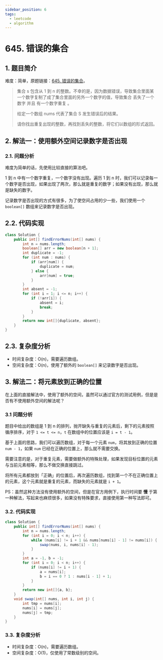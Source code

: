 ```yaml
---
sidebar_position: 6
tags:
  - leetcode
  - algorithm
---
```


# 645. 错误的集合

## 1. 题目简介

难度：简单，原题链接：[645. 错误的集合](https://leetcode.cn/problems/set-mismatch/)。

> 集合 s 包含从 1 到 n 的整数。不幸的是，因为数据错误，导致集合里面某一个数字复制了成了集合里面的另外一个数字的值，导致集合 丢失了一个数字 并且 有一个数字重复 。
>
> 给定一个数组 nums 代表了集合 S 发生错误后的结果。
>
> 请你找出重复出现的整数，再找到丢失的整数，将它们以数组的形式返回。

## 2. 解法一：使用额外空间记录数字是否出现

### 2.1. 问题分析

难度为简单的话，先使用比较直接的算法吧。

1 到 n 中有一个数字重复，一个数字没有出现。遍历 1 到 n 时，我们可以记录每一个数字是否出现，如果出现了两次，那么就是重复的数字；如果没有出现，那么就是缺失的数字。

记录数字是否出现的方式有很多，为了使空间占用的少一些，我们使用一个 `boolean[]` 数组来记录数字是否出现。

## 2.2. 代码实现

```java
class Solution {
    public int[] findErrorNums(int[] nums) {
        int n = nums.length;
        boolean[] arr = new boolean[n + 1];
        int duplicate = -1;
        for (int num : nums) {
            if (arr[num]) {
                duplicate = num;
            } else {
                arr[num] = true;
            }
        }
        int absent = -1;
        for (int i = 1; i <= n; i++) {
            if (!arr[i]) {
                absent = i;
                break;
            }
        }
        return new int[]{duplicate, absent};
    }
}
```

## 2.3. 复杂度分析

- 时间复杂度：O(n)，需要遍历数组。
- 空间复杂度：O(n)，使用了额外的 `boolean[]` 来记录数字是否出现。

## 3. 解法二：将元素放到正确的位置

在上面的直接解法中，使用了额外的空间，虽然可以通过官方的测试用例，但是是否有不使用额外空间的解法呢？

### 3.1 问题分析

题目中给出的数组是 1 到 n 的排列，抛开缺失与重复的元素后，剩下的元素按照循序排序，对于 `1 <= t <= n`，`t` 在数组中的位置应该是 `i = t - 1`。

基于上面的思路，我们可以遍历数组，对于每一个元素 `num`，将其放到正确的位置 `num - 1`，如果 `num` 已经在正确的位置上，那么就不需要交换。

需要注意的是，对于重复元素，需要做额外的特殊处理，如果发现目标位置的元素与当前元素相等，那么不做交换直接跳过。

将所有元素都放到「正确」的位置后，再次遍历数组，找到第一个不在正确位置上的元素，这个元素就是重复的元素，而缺失的元素就是 `i + 1`。

PS：虽然这种方法没有使用额外的空间，但是在官方用例下，执行时间要 **慢** 于第一种解法，写起来也麻烦很多，如果没有特殊要求，直接使用第一种写法即可。

### 3.2. 代码实现

```java
class Solution {
    public int[] findErrorNums(int[] nums) {
        int n = nums.length;
        for (int i = 0; i < n; i++) {
            while (nums[i] != i + 1 && nums[nums[i] - 1] != nums[i]) {
                swap(nums, i, nums[i] - 1);
            }
        }
        int a = -1, b = -1;
        for (int i = 0; i < n; i++) {
            if (nums[i] != i + 1) {
                a = nums[i];
                b = i == 0 ? 1 : nums[i - 1] + 1;
            }
        }
        return new int[]{a, b};
    }
    void swap(int[] nums, int i, int j) {
        int tmp = nums[i];
        nums[i] = nums[j];
        nums[j] = tmp;
    }
}
```

### 3.3. 复杂度分析

- 时间复杂度：O(n)，需要遍历数组。
- 空间复杂度：O(1)，仅使用了常数级别的空间。